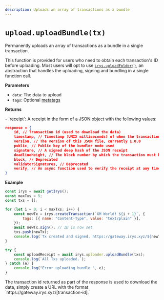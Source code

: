 ```yaml
---
description: Uploads an array of transactions as a bundle
---
```



# `upload.uploadBundle(tx)`

Permanently uploads an array of transactions as a bundle in a single transaction.

This function is provided for users who need to obtain each transaction's ID before uploading. Most users will opt to use [`irys.uploadFolder()`](/irys-sdk/api/uploadFolder), an abstraction that handles the uploading, signing and bundling in a single function call.

**Parameters**

<div className="-mt-6" />

- `data`: The data to upload
- `tags`: Optional [metatags](/irys-sdk/tags)

**Returns**

<div className="-mt-6" />- `receipt`: A receipt in the form of a JSON object with the following values:

```json
response = {
	id, // Transaction id (used to download the data)
	timestamp, // Timestamp (UNIX milliseconds) of when the transaction was created and verified
	version, // The version of this JSON file, currently 1.0.0
	public, // Public key of the bundler node used
	signature, // A signed deep hash of the JSON receipt
	deadlineHeight, // The block number by which the transaction must be finalized on Arweave
	block, // Deprecated
	validatorSignatures, // Deprecated
	verify, // An async function used to verify the receipt at any time
}
```

**Example**

```js
const irys = await getIrys();
const maxTxs = 5;
const txs = [];

for (let i = 0; i < maxTxs; i++) {
	const newTx = irys.createTransaction(`GM World! ${i + 1}`, {
		tags: [{ name: "Content-Type", value: "text/plain" }],
	});
	await newTx.sign(); // ID is now set
	txs.push(newTx);
	console.log(`Tx created and signed, https://gateway.irys.xyz/${newTx.id}`);
}

try {
	const uploadReceipt = await irys.uploader.uploadBundle(txs);
	console.log(`All Txs uploaded.`);
} catch (e) {
	console.log("Error uploading bundle ", e);
}
```

<Callout type="info" emoji="ℹ️">
	The transaction id returned as part of the response is used to download the data, simply create a URL with the format
	`https://gateway.irys.xyz/[transaction-id].`
</Callout>
